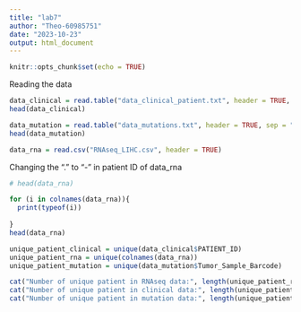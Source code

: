 ```yaml
---
title: "lab7"
author: "Theo-60985751"
date: "2023-10-23"
output: html_document
---
```


```r
knitr::opts_chunk$set(echo = TRUE)
```

Reading the data
```r
data_clinical = read.table("data_clinical_patient.txt", header = TRUE, sep = "\t")
head(data_clinical)

data_mutation = read.table("data_mutations.txt", header = TRUE, sep = "\t")
head(data_mutation)

data_rna = read.csv("RNAseq_LIHC.csv", header = TRUE)


```
Changing the "." to "-" in patient ID of data_rna
```r
# head(data_rna)

for (i in colnames(data_rna)){
  print(typeof(i))
  
}
head(data_rna)
```

```r
unique_patient_clinical = unique(data_clinical$PATIENT_ID)
unique_patient_rna = unique(colnames(data_rna))
unique_patient_mutation = unique(data_mutation$Tumor_Sample_Barcode)

cat("Number of unique patient in RNAseq data:", length(unique_patient_rna),"\n", sep = " ")
cat("Number of unique patient in clinical data:", length(unique_patient_clinical),"\n", sep = " ")
cat("Number of unique patient in mutation data:", length(unique_patient_mutation),"\n", sep = " ")

```

